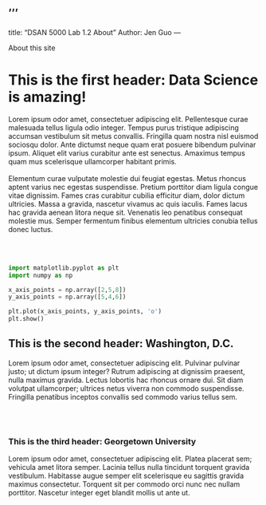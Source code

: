 '''
---
title: "DSAN 5000 Lab 1.2 About"
Author: Jen Guo
---

About this site
<h1>This is the first header: Data Science is amazing!</h1>
<p>Lorem ipsum odor amet, consectetuer adipiscing elit. Pellentesque curae malesuada tellus ligula odio integer. Tempus purus tristique adipiscing accumsan vestibulum sit metus convallis. Fringilla quam nostra nisl euismod sociosqu dolor. Ante dictumst neque quam erat posuere bibendum pulvinar ipsum. Aliquet elit varius curabitur ante est senectus. Amaximus tempus quam mus scelerisque ullamcorper habitant primis.
<br></br>
Elementum curae vulputate molestie dui feugiat egestas. Metus rhoncus aptent varius nec egestas suspendisse. Pretium porttitor diam ligula congue vitae dignissim. Fames cras curabitur cubilia efficitur diam, dolor dictum ultricies. Massa a gravida, nascetur vivamus ac quis iaculis. Fames lacus hac gravida aenean litora neque sit. Venenatis leo penatibus consequat molestie mus. Semper fermentum finibus elementum ultricies conubia tellus donec luctus.</p>
<br></br>

```python
import matplotlib.pyplot as plt
import numpy as np

x_axis_points = np.array([2,5,8])
y_axis_points = np.array([5,4,6])

plt.plot(x_axis_points, y_axis_points, 'o')
plt.show()
```


<h2>This is the second header: Washington, D.C.</h2>
<p>Lorem ipsum odor amet, consectetuer adipiscing elit. Pulvinar pulvinar justo; ut dictum ipsum integer? Rutrum adipiscing at dignissim praesent, nulla maximus gravida. Lectus lobortis hac rhoncus ornare dui. Sit diam volutpat ullamcorper; ultrices netus viverra non commodo suspendisse. Fringilla penatibus inceptos convallis sed commodo varius tellus sem.</p>
<br></br>

<h3>This is the third header: Georgetown University</h3>
<p>Lorem ipsum odor amet, consectetuer adipiscing elit. Platea placerat sem; vehicula amet litora semper. Lacinia tellus nulla tincidunt torquent gravida vestibulum. Habitasse augue semper elit scelerisque eu sagittis gravida maximus consectetur. Torquent sit per commodo orci nunc nec nullam porttitor. Nascetur integer eget blandit mollis ut ante ut.</p>
